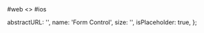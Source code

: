 
<RenderTabs>
#web
<>
  <LiveEditorBlock code={code} scope={{ FormControl }} />
  <GeneratePropsTable componentName="FormControl" />
</>
#ios
</RenderTabs>

  abstractURL: '',
  name: 'Form Control',
  size: '',
  isPlaceholder: true,
};